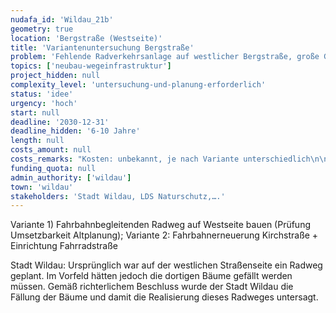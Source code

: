 ```yaml
---
nudafa_id: 'Wildau_21b'
geometry: true
location: 'Bergstraße (Westseite)'
title: 'Variantenuntersuchung Bergstraße'
problem: 'Fehlende Radverkehrsanlage auf westlicher Bergstraße, große Gefährdung bei Fahrbahnnutzung oder illegaler Befahrung des linksseitigen Radwegs'
topics: ['neubau-wegeinfrastruktur']
project_hidden: null
complexity_level: 'untersuchung-und-planung-erforderlich'
status: 'idee'
urgency: 'hoch'
start: null
deadline: '2030-12-31'
deadline_hidden: '6-10 Jahre'
length: null
costs_amount: null
costs_remarks: "Kosten: unbekannt, je nach Variante unterschiedlich\n\nBMU-Kommunalrichtlinie (65 %)"
funding_quota: null
admin_authority: ['wildau']
town: 'wildau'
stakeholders: 'Stadt Wildau, LDS Naturschutz,….'
---
```


Variante 1) Fahrbahnbegleitenden Radweg auf Westseite bauen (Prüfung Umsetzbarkeit Altplanung); Variante 2: Fahrbahnerneuerung Kirchstraße + Einrichtung Fahrradstraße

Stadt Wildau: Ursprünglich war auf der westlichen Straßenseite ein Radweg geplant. Im Vorfeld hätten jedoch die dortigen Bäume gefällt werden müssen. Gemäß richterlichem Beschluss wurde der Stadt Wildau die Fällung der Bäume und damit die Realisierung dieses Radweges untersagt.
